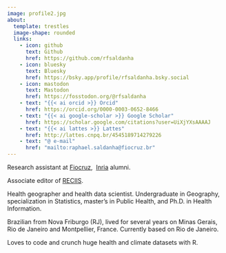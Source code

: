 ```yaml
---
image: profile2.jpg
about:
  template: trestles
  image-shape: rounded
  links:
    - icon: github
      text: Github
      href: https://github.com/rfsaldanha
    - icon: bluesky
      text: Bluesky
      href: https://bsky.app/profile/rfsaldanha.bsky.social
    - icon: mastodon
      text: Mastodon
      href: https://fosstodon.org/@rfsaldanha
    - text: "{{< ai orcid >}} Orcid"
      href: https://orcid.org/0000-0003-0652-8466
    - text: "{{< ai google-scholar >}} Google Scholar"
      href: https://scholar.google.com/citations?user=UiXjYXsAAAAJ
    - text: "{{< ai lattes >}} Lattes"
      href: http://lattes.cnpq.br/4545189714279226
    - text: "@ e-mail"
      href: "mailto:raphael.saldanha@fiocruz.br"
---
```


Research assistant at [Fiocruz](https://portal.fiocruz.br/),  [Inria](https://www.inria.fr/fr) alumni.

Associate editor of [RECIIS](https://www.reciis.icict.fiocruz.br).

Health geographer and health data scientist. Undergraduate in Geography, specialization in Statistics, master's in Public Health, and Ph.D. in Health Information.

Brazilian from Nova Friburgo (RJ), lived for several years on Minas Gerais, Rio de Janeiro and Montpellier, France. Currently based on Rio de Janeiro.

Loves to code and crunch huge health and climate datasets with R.
